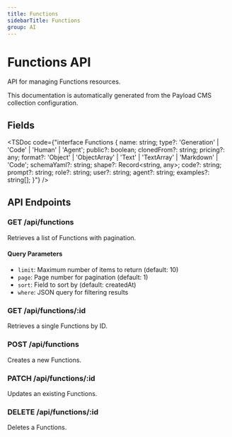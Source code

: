```yaml
---
title: Functions
sidebarTitle: Functions
group: AI
---
```



# Functions API

API for managing Functions resources.

<Callout type="info">
  This documentation is automatically generated from the Payload CMS collection configuration.
</Callout>


## Fields

<TSDoc code={"interface Functions {
  name: string;
  type?: 'Generation' | 'Code' | 'Human' | 'Agent';
  public?: boolean;
  clonedFrom?: string;
  pricing?: any;
  format?: 'Object' | 'ObjectArray' | 'Text' | 'TextArray' | 'Markdown' | 'Code';
  schemaYaml?: string;
  shape?: Record<string, any>;
  code?: string;
  prompt?: string;
  role?: string;
  user?: string;
  agent?: string;
  examples?: string[];
}"} />




## API Endpoints

### GET /api/functions
Retrieves a list of Functions with pagination.

#### Query Parameters
- `limit`: Maximum number of items to return (default: 10)
- `page`: Page number for pagination (default: 1)
- `sort`: Field to sort by (default: createdAt)
- `where`: JSON query for filtering results

### GET /api/functions/:id
Retrieves a single Functions by ID.

### POST /api/functions
Creates a new Functions.

### PATCH /api/functions/:id
Updates an existing Functions.

### DELETE /api/functions/:id
Deletes a Functions.

